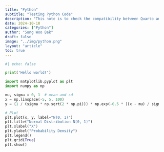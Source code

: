 ```yaml
---
title: "Python"
subtitle: "Testing Python Code"
description: "This note is to check the compatibility between Quarto and Python"
date: 2024-10-10
categories: ["Python"]
author: "Sung Woo Bak"
draft: false
image: "../img/python.png"
layout: "article"
toc: true
---
```


```python
#| echo: false

print('Hello world!')

```

```python

import matplotlib.pyplot as plt
import numpy as np

mu, sigma = 0, 1  # mean and sd
x = np.linspace(-5, 5, 100)
y = (1 / (sigma * np.sqrt(2 * np.pi))) * np.exp(-0.5 * ((x - mu) / sigma) ** 2)

# Plot
plt.plot(x, y, label="N(0, 1)")
plt.title("Normal Distribution N(0, 1)")
plt.xlabel("X")
plt.ylabel("Probability Density")
plt.legend()
plt.grid(True)
plt.show()

```
